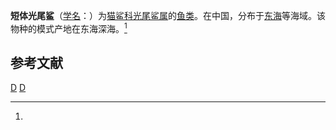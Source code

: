 {{Speciesbox 
| taxon = Apristurus abbreriatus
| binomial_authority = (Deng, Xiong et Zhan, 1985)<ref name='id5107'>{{cite web| url =http://www.bioinfo.cn/db05/BjdwSpecies.php?action=view&id=5107| title =短体光尾鲨| work =《中国动物物种编目数据库》| publisher =中国科学院微生物研究所| author =中国科学院动物研究所| accessdate =2009-04-11| deadurl =yes| archiveurl =https://web.archive.org/web/20160305041805/http://www.bioinfo.cn/db05/BjdwSpecies.php?action=view&id=5107| archivedate =2016-03-05}}</ref>
}}

'''短体光尾鲨'''（[[学名|学名]]：{{lang|la|''Apristurus abbreriatus''}}）为[[猫鲨科|猫鲨科]][[光尾鲨属|光尾鲨属]]的[[鱼类|鱼类]]。在中国，分布于[[东海|东海]]等海域。该物种的模式产地在东海深海。<ref name='id5107'/>

== 参考文献 ==
{{reflist}}

{{taxonbar}}
[[Category:_1985年描述的鱼类|D]]
[[Category:光尾鲨属|D]]